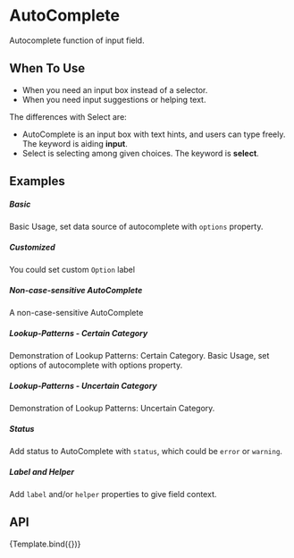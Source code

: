 
<Meta
    title="Design System/DataEntry/AutoComplete"
    argTypes={AutoCompleteArgTypes}
/>

<style>
    {`
        .certain-category-search-dropdown .ant-select-dropdown-menu-item-group-title {
            color: #666;
            font-weight: bold;
        }

        .certain-category-search-dropdown .ant-select-dropdown-menu-item-group {
            border-bottom: 1px solid #f6f6f6;
        }

        .certain-category-search-dropdown .ant-select-dropdown-menu-item {
            padding-left: 16px;
        }

        .certain-category-search-dropdown .ant-select-dropdown-menu-item.show-all {
            text-align: center;
            cursor: default;
        }

        .certain-category-search-dropdown .ant-select-dropdown-menu {
            max-height: 300px;
        }
    `}
</style>
# AutoComplete

Autocomplete function of input field.

## When To Use

- When you need an input box instead of a selector.
- When you need input suggestions or helping text.

The differences with Select are:

- AutoComplete is an input box with text hints, and users can type freely. The keyword is aiding **input**.
- Select is selecting among given choices. The keyword is **select**.

## Examples

##### Basic

Basic Usage, set data source of autocomplete with `options` property.

<CustomCanvas content={Exemples.Basic} source={Sources.Basic} />

##### Customized
You could set custom `Option` label

<CustomCanvas content={Exemples.Customized} source={Sources.Customized} />

##### Non-case-sensitive AutoComplete
A non-case-sensitive AutoComplete

<CustomCanvas content={Exemples.Noncasesensitive} source={Sources.Noncasesensitive} />

##### Lookup-Patterns - Certain Category
Demonstration of Lookup Patterns: Certain Category. Basic Usage, set options of autocomplete with options property.

<CustomCanvas content={Exemples.Certaincategory} source={Sources.Certaincategory} />

##### Lookup-Patterns - Uncertain Category
Demonstration of Lookup Patterns: Uncertain Category.

<CustomCanvas content={Exemples.Unertaincategory} source={Sources.Unertaincategory} />

##### Status
Add status to AutoComplete with `status`, which could be `error` or `warning`.

<CustomCanvas content={Exemples.Status} source={Sources.Status} />

##### Label and Helper

Add `label` and/or `helper` properties to give field context.

<CustomCanvas content={Exemples.Wrapper} source={Sources.Wrapper} />

## API

<Canvas>
    <Story name="AutoComplete">{Template.bind({})}</Story>
</Canvas>

<Controls story="AutoComplete" />